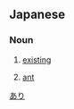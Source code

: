 ==Japanese==

===Noun===
{{ja-noun}}
# {{ja-def|有り}} [[existing]]
# {{ja-def|蟻}} [[ant]]

[[Category:ja:Insects|あり]]